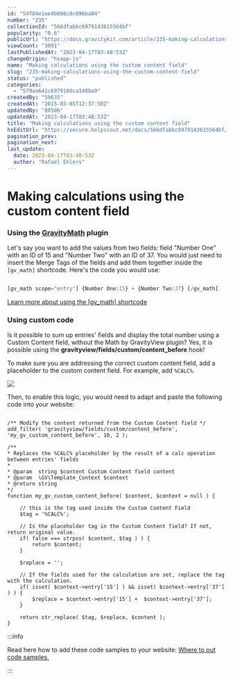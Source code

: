 ```yaml
---
id: "54f84e1ee4b086c0c096ba04"
number: "235"
collectionId: "566dfabbc6979143615564bf"
popularity: "0.6"
publicUrl: "https://docs.gravitykit.com/article/235-making-calculations-using-the-custom-content-field"
viewCount: "3091"
lastPublishedAt: "2023-04-17T03:48:53Z"
changeOrigin: "hsapp-js"
name: "Making calculations using the custom content field"
slug: "235-making-calculations-using-the-custom-content-field"
status: "published"
categories: 
  - "579aa642c6979160ca148ba9"
createdBy: "59635"
createdAt: "2015-03-05T12:37:50Z"
updatedBy: "80506"
updatedAt: "2023-04-17T03:48:53Z"
title: "Making calculations using the custom content field"
hsEditUrl: "https://secure.helpscout.net/docs/566dfabbc6979143615564bf/article/54f84e1ee4b086c0c096ba04"
pagination_prev: 
pagination_next: 
last_update:
  date: 2023-04-17T03:48:53Z
  author: "Rafael Ehlers"
---
```


# Making calculations using the custom content field

### Using the [GravityMath](https://www.gravitykit.com/extensions/math/) plugin

Let's say you want to add the values from two fields: field "Number One" with an ID of 15 and "Number Two" with an ID of 37. You would just need to insert the Merge Tags of the fields and add them together inside the `[gv_math]` shortcode. Here's the code you would use:

```php

[gv_math scope="entry"] {Number One:15} + {Number Two:37} [/gv_math]
```

[Learn more about using the \[gv\_math\] shortcode](https://docs.gravitykit.com/article/295-math-shortcode)

### Using custom code

Is it possible to sum up entries' fields and display the total number using a Custom Content field, without the Math by GravityView plugin? Yes, it is possible using the **gravityview/fields/custom/content\_before** hook!

To make sure you are addressing the correct custom content field, add a placeholder to the custom content field. For example, add `%CALC%`.

![](https://s3.amazonaws.com/helpscout.net/docs/assets/54c58489e4b051242988532c/images/570d06339033602796674c3e/file-lz6EKOSpIc.png)

Then, to enable this logic, you would need to adapt and paste the following code into your website:

```

/** Modify the content returned from the Custom Content field */
add_filter( 'gravityview/fields/custom/content_before', 'my_gv_custom_content_before', 10, 2 );

/**
* Replaces the %CALC% placeholder by the result of a calc operation between entries' fields
*
* @param  string $content Custom Content field content
* @param  \GV\Template_Context $context
* @return string
*/
function my_gv_custom_content_before( $content, $context = null ) {

	// this is the tag used inside the Custom Content Field
	$tag = '%CALC%';

	// Is the placeholder tag in the Custom Content field? If not, return original value.
	if( false === strpos( $content, $tag ) ) {
		return $content;
	}

	$replace = '';
	
	// If the fields used for the calculation are set, replace the tag with the calculation.
	if( isset( $context->entry['15'] ) && isset( $context->entry['37'] ) ) {
		$replace = $context->entry['15'] +  $context->entry['37'];
	}

	return str_replace( $tag, $replace, $content );
}
```


:::info

Read here how to add these code samples to your website: [Where to put code samples.](https://docs.gravitykit.com/article/210-where-to-put-code-samples)

:::

 